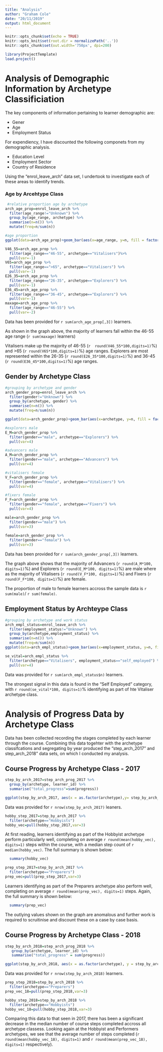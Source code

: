 ```yaml
---
title: "Analysis"
author: "Graham Cole"
date: "20/11/2019"
output: html_document
---
```


```r
knitr::opts_chunk$set(echo = TRUE)
knitr::opts_knit$set(root.dir = normalizePath('..'))
knitr::opts_chunk$set(out.width='750px', dpi=200)
```

```r
library(ProjectTemplate)
load.project()  
```

# Analysis of Demographic Information by Archetype Classificiation 

The key components of information pertaining to learner demographic are:

* Gener
* Age
* Employment Status

For expendiency, I have discounted the following componets from my demographic analysis.  

* Education Level
* Employment Sector 
* Country of Residence 

Using the "enrol_leave_arch" data set, I undertook to investigate each of these areas to identify trends.  

### Age by Arcehtype Class 

``` r
 #relative proportion age by archetype
arch_age_prop=enrol_leave_arch %>% 
  filter(age_range!="Unknown") %>% 
  group_by(age_range, archetype) %>% 
  summarise(n=n()) %>% 
  mutate(freq=n/sum(n))

#age proportion 
ggplot(data=arch_age_prop)+geom_bar(aes(x=age_range, y=n, fill = factor(arch_age_prop$archetype)),stat = "identity")
```

```r
V46_55=arch_age_prop %>%
  filter(age_range=="46-55", archetype=="Vitalisers")%>% 
  pull(var=-1)
V65=arch_age_prop %>% 
  filter(age_range==">65", archetype=="Vitalisers") %>% 
  pull(var=-1)
E26_35=arch_age_prop %>% 
  filter(age_range=="26-35", archetype=="Explorers") %>% 
  pull(var=-1)
E36_45=arch_age_prop %>% 
  filter(age_range=="36-45", archetype=="Explorers") %>% 
  pull(var=-1)
maxage=arch_age_prop %>% 
  filter(age_range=="46-55") %>% 
  pull(var=-2)

```

Data has been provided for `r sum(arch_age_prop[,3])` learners. 

As shown in the graph above, the majority of learners fall within the 46-55 age range (`r sum(maxage)` learners)  

Vitalisers make up the majority of 46-55 (`r  round(V46_55*100,digits=1)`%) and >65 (`r round(V65*100,digits=1)`%) age ranges.  Explorers are most represented within the 26-35 (`r round(E26_35*100,digits=1)`%) and 36-45 (`r round(E36_45*100,digits=1)`%) age ranges.

## Gender by Archetype Class

```r

#grouping by archetype and gender 
arch_gender_prop=enrol_leave_arch %>% 
  filter(gender!="Unknown") %>% 
  group_by(archetype, gender) %>% 
  summarise(n=n()) %>% 
  mutate(freq=n/sum(n))

ggplot(data=arch_gender_prop)+geom_bar(aes(x=archetype, y=n, fill = factor(arch_gender_prop$gender)),stat = "identity")+theme(axis.text.x = element_text(angle = 90))
```

```r
#explorers male
E_M=arch_gender_prop %>% 
  filter(gender=="male", archetype=="Explorers") %>% 
  pull(var=4)

#advancers male
A_M=arch_gender_prop %>% 
  filter(gender=="male", archetype=="Advancers") %>% 
  pull(var=4)

#vitalisers female
V_F=arch_gender_prop %>% 
  filter(gender=="female", archetype=="Vitalisers") %>% 
  pull(var=4)

#fixers female
F_F=arch_gender_prop %>% 
  filter(gender=="female", archetype=="Fixers") %>% 
  pull(var=4)

male=arch_gender_prop %>% 
  filter(gender=="male") %>% 
  pull(var=3)
 
female=arch_gender_prop %>% 
  filter(gender=="female") %>% 
  pull(var=3)  

```

Data has been provided for `r sum(arch_gender_prop[,3])` learners. 

The graph above shows that the majority of Advancers (`r round(A_M*100, digits=1)`%) and Explorers (`r round(E_M*100, digits=1)`%) are male where as the majority of Vitalisers (`r round(V_F*100, digits=1)`%) and Fixers (`r round(F_F*100, digits=1)`%) are female. 

The proportion of male to female learners accross the sample data is `r sum(male)`/ `r sum(female)`.

## Employment Status by Archteype Class 

``` r
#grouping by archetype and work status 
arch_empl_status=enrol_leave_arch %>% 
  filter(employment_status!="Unknown") %>% 
  group_by(archetype,employment_status) %>% 
  summarise(n=n()) %>% 
  mutate(freq=n/sum(n))
ggplot(data=arch_empl_status)+geom_bar(aes(x=employment_status, y=n, fill = factor(arch_empl_status$archetype)),stat = "identity") +theme(axis.text.x = element_text(angle = 90))

se_vital=arch_empl_status %>% 
  filter(archetype=="Vitalisers", employment_status=="self_employed") %>% 
  pull(var=4)
```

Data was provided for `r sum(arch_empl_status$n)` learners. 

The strongest signal in this data is found in the "Self Employed" category, with `r round(se_vital*100, digits=1)`% identifying as part of hte Vitaliser archetype class.  

# Analysis of Progress Data by Archetype Class 

Data has been collected recording the stages completed by each learner through the course.  Combining this data togehter with the archetype classifcations and segregating by year produced the "step_arch_2017" and step_arch_2018" data sets, on which I conducted my analysis.  

## Course Progress by Archetype Class - 2017 

``` r

step_by_arch_2017=step_arch_prog_2017 %>% 
  group_by(archetype, learner_id) %>% 
  summarise("total_progress"=sum(progress))

ggplot(step_by_arch_2017, aes(x = as.factor(archetype),y= step_by_arch_2017$total_progress )) + geom_boxplot()
```

Data was provided for `r nrow(step_by_arch_2017)` leaners.

```r

hobby_step_2017=step_by_arch_2017 %>% 
  filter(archetype=="Hobbyists") 
hobby_vec=pull(hobby_step_2017,var=3)
```

At first reading, learners identifying as part of the Hobbyist archetype perform particularly well, completing on average `r round(mean(hobby_vec), digits=1)` steps within the course, with a median step count of `r median(hobby_vec)`.  The full summary is shown below:
``` r
  summary(hobby_vec)
```

```r

prep_step_2017=step_by_arch_2017 %>% 
  filter(archetype=="Preparers") 
prep_vec=pull(prep_step_2017,var=3)
```

Learners identifying as part of the Preparers archetype also perform well, completing on average `r round(mean(prep_vec), digits=1)` steps.  Again, the full summary is shown below:
``` r
  summary(prep_vec)
```

The outlying values shown on the graph are anomalous and further work is required to scruitinise and discount these on a case by case basis.  

## Course Progress by Archetype Class - 2018

```r

step_by_arch_2018=step_arch_prog_2018 %>%
   group_by(archetype, learner_id) %>% 
   summarise("total_progress" = sum(progress))

ggplot(step_by_arch_2018, aes(x = as.factor(archetype), y = step_by_arch_2018$total_progress)) + geom_boxplot()
```

Data was provided for `r nrow(step_by_arch_2018)` learners.

```r

prep_step_2018=step_by_arch_2018 %>% 
  filter(archetype=="Preparers") 
prep_vec_18=pull(prep_step_2018,var=3)

hobby_step_2018=step_by_arch_2018 %>% 
  filter(archetype=="Hobbyists") 
hobby_vec_18=pull(hobby_step_2018,var=3)


```

Comparing this data to that seen in 2017, there has been a significant decrease in the median number of course steps completed accross all archetype classess.  Looking again at the Hobbyist and Performers archetypes, we see that the average number of steps completed (`r round(mean(hobby_vec_18), digits=1)` and `r round(mean(prep_vec_18), digits=1)` respectively).   













